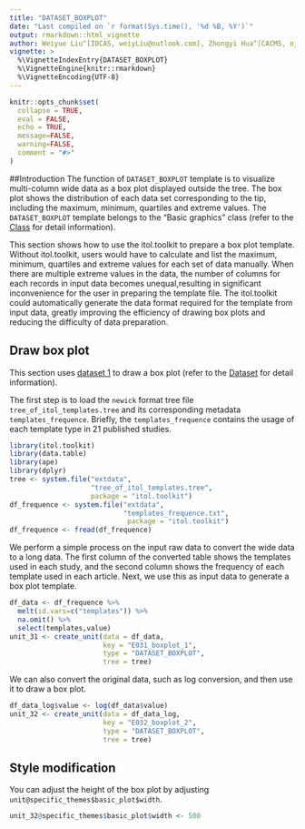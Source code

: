 ```yaml
---
title: "DATASET_BOXPLOT"
date: "Last compiled on `r format(Sys.time(), '%d %B, %Y')`"
output: rmarkdown::html_vignette
author: Weiyue Liu^[IOCAS, weiyLiu@outlook.com], Zhongyi Hua^[CACMS, njbxhzy@hotmail.com], Tong Zhou^[IOCAS, tongzhou2017@gmail.com]
vignette: >
  %\VignetteIndexEntry{DATASET_BOXPLOT}
  %\VignetteEngine{knitr::rmarkdown}
  %\VignetteEncoding{UTF-8}
---
```


```r
knitr::opts_chunk$set(
  collapse = TRUE,
  eval = FALSE,
  echo = TRUE,
  message=FALSE,
  warning=FALSE,
  comment = "#>"
)
```

##Introduction
The function of `DATASET_BOXPLOT` template is to visualize multi-column wide data as a box plot displayed outside the tree. The box plot shows the distribution of each data set corresponding to the tip, including the maximum, minimum, quartiles and extreme values. The `DATASET_BOXPLOT` template belongs to the "Basic graphics" class (refer to the [Class]() for detail information).

This section shows how to use the itol.toolkit to prepare a box plot template. Without itol.toolkit, users would have to calculate and list the maximum, minimum, quartiles and extreme values for each set of data manually. When there are multiple extreme values in the data, the number of columns for each records in input data becomes unequal,resulting in significant inconvenience for the user in preparing the template file. The itol.toolkit could automatically generate the data format required for the template from input data, greatly improving the efficiency of drawing box plots and reducing the difficulty of data preparation.

## Draw box plot
This section uses [dataset 1](https://github.com/TongZhou2017/itol.toolkit/tree/master/inst/extdata/dataset1) to draw a box plot (refer to the  [Dataset](https://tongzhou2017.github.io/itol.toolkit/articles/Datasets.html) for detail information).

The first step is to load the `newick` format tree file `tree_of_itol_templates.tree` and its corresponding metadata `templates_frequence`. Briefly, the `templates_frequence` contains the usage of each template type in 21 published studies.

```r
library(itol.toolkit)
library(data.table)
library(ape)
library(dplyr)
tree <- system.file("extdata",
                    "tree_of_itol_templates.tree",
                    package = "itol.toolkit")
df_frequence <- system.file("extdata",
                            "templates_frequence.txt",
                             package = "itol.toolkit")
df_frequence <- fread(df_frequence)
```
We perform a simple process on the input raw data to convert the wide data to a long data. The first column of the converted table shows the templates used in each study, and the second column shows the frequency of each template used in each article. Next, we use this as input data to generate a box plot template.
```r
df_data <- df_frequence %>% 
  melt(id.vars=c("templates")) %>% 
  na.omit() %>% 
  select(templates,value)
unit_31 <- create_unit(data = df_data,
                       key = "E031_boxplot_1",
                       type = "DATASET_BOXPLOT",
                       tree = tree)
```
We can also convert the original data, such as log conversion, and then use it to draw a box plot.
```r
df_data_log$value <- log(df_data$value)
unit_32 <- create_unit(data = df_data_log,
                       key = "E032_boxplot_2",
                       type = "DATASET_BOXPLOT",
                       tree = tree)
```

## Style modification
You can adjust the height of the box plot by adjusting `unit@specific_themes$basic_plot$width`.
```r
unit_32@specific_themes$basic_plot$width <- 500
```
